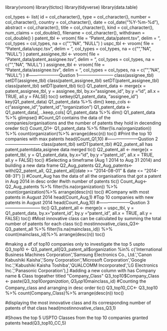 library(vroom)
library(tictoc)
library(tidyverse)
library(data.table)

col_types <- list(
  id = col_character(),
  type = col_character(),
  number = col_character(),
  country = col_character(),
  date = col_date("%Y-%m-%d"),
  abstract = col_character(),
  title = col_character(),
  kind = col_character(),
  num_claims = col_double(),
  filename = col_character(),
  withdrawn = col_double()
)
patent_tbl <- vroom(
  file       = "Patent_data/patent.tsv", 
  delim      = "\t", 
  col_types  = col_types,
  na         = c("", "NA", "NULL")
)
uspc_tbl <- vroom(
  file       = "Patent_data/uspc.tsv", 
  delim      = "\t", 
  col_types  = col_types,
  na         = c("", "NA", "NULL")
)
patent_assignee_tbl <- vroom(
  file       = "Patent_data/patent_assignee.tsv", 
  delim      = "\t", 
  col_types  = col_types,
  na         = c("", "NA", "NULL")
)
assignee_tbl <- vroom(
  file       = "Patent_data/assignee.tsv", 
  delim      = "\t", 
  col_types  = col_types,
  na         = c("", "NA", "NULL")
)
#---------------------Qustion 1------------------------
class(assignee_tbl)
setDT(assignee_tbl)
class(patent_assignee_tbl)
setDT(patent_assignee_tbl)
class(patent_tbl)
setDT(patent_tbl)
tic()
Q1_patent_data <- merge(x = patent_assignee_tbl, y = assignee_tbl, 
                       by.x="assignee_id", by.y ="id",
                       all.x = TRUE, 
                       all.y = FALSE)
toc()
setkey(Q1_patent_data, "assignee_id")
key(Q1_patent_data)
Q1_patent_data %>% dim()
keep_cols <- c("assignee_id","patent_id","organization")
Q1_patent_data <- Q1_patent_data[, ..keep_cols]
Q1_patent_data %>% dim()
Q1_patent_data %>% glimpse()
#Count_Q1 contains the data of the companies/organisations and the number of patents they hold in decending oreder
tic()
Count_Q1<- Q1_patent_data %>%
  filter(!is.na(organization)) %>%
  count(organization)%>% arrange(desc(n))
toc()
#Print the top 10 companies with max patents
head(Count_Q1,10)
#---------------------Qustion 2------------------------
class(patent_tbl)
setDT(patent_tbl)
#Q2_patent_all has patent,patentdata,asignee data merged
tic()
Q2_patent_all <- merge(x = patent_tbl, y = Q1_patent_data, 
                        by.x="id", by.y ="patent_id",
                        all.x = TRUE, 
                        all.y = FALSE)
toc()
#Selecting a timeframe (Aug 1 2014 to Aug 31 2014) and building a new data frame Q2_Aug_patents
Q2_Aug_patents<- with(Q2_patent_all, Q2_patent_all[(date >= "2014-08-01" & date <= "2014-08-31") ])
#Count_Aug has the data of all the organisations that got a patent in Aug 2014 in desc order 
#with number of patents
tic()
Count_Aug<- Q2_Aug_patents %>%
  filter(!is.na(organization)) %>%
  count(organization)%>% arrange(desc(n))
toc()
#Company with most patents in August 2014
head(Count_Aug,1)
#Top 10 companies with new patents in August 2014
head(Count_Aug,10)
#---------------------Qustion 3------------------------
tic()
Q3_patent_all <- merge(x = uspc_tbl, y = Q1_patent_data, 
                       by.x="patent_id", by.y ="patent_id",
                       all.x = TRUE, 
                       all.y = FALSE)
toc()
#Most innovative class can be calculated by summing the total number of patents for each class
tic()
mostinnovative_class_Q3<- Q3_patent_all %>%
  filter(!is.na(mainclass_id)) %>%
  count(mainclass_id)%>% arrange(desc(n))
toc()

#making a df of top10 companies only to investigate the top 5 uspto
Q3_top10 <- Q3_patent_all[Q3_patent_all$organization %in% c('International Business Machines Corporation','Samsung Electronics Co., Ltd.','Canon Kabushiki Kaisha','Sony Corporation','Microsoft Corporation','Google Inc.','Kabushiki Kaisha Toshiba','QUALCOMM Incorporated','LG Electronics Inc.','Panasonic Corporation'),]
#adding a new column with has Company name & Class togeather titled "Company_Class"
Q3_top10$Company_Class <- paste(Q3_top10$organization, Q3_top10$mainclass_id)
#Counting the Company_class and arranging in desc order
tic()
Q3_top10_CC<- Q3_top10 %>%
  count(Company_Class)%>% arrange(desc(n))
toc()

#displaying the most innovative class and its corresponding number of patents of that class
head(mostinnovative_class_Q3,1)

#Shows the top 5 USPTO Classes from the top 10 companies granted patents
head(Q3_top10_CC,5)
